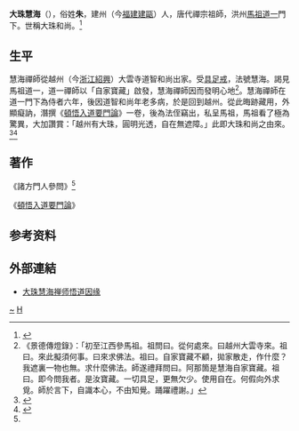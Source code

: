 '''大珠慧海'''（{{bd|？||？}}），俗姓'''朱'''，建州（今[[福建|福建]][[建甌|建甌]]）人，唐代禪宗祖師，洪州[[馬祖道一|馬祖道一]]門下。世稱大珠和尚。<ref name="大珠和尚">{{Cite web |url=http://www.chiefsun.org.tw/zh-tw/6_magzine/5_detail.php?Id=1516 |title=大珠慧海禪師  |access-date=2021-05-21 |archive-date=2021-05-21 |archive-url=https://web.archive.org/web/20210521140903/http://www.chiefsun.org.tw/zh-tw/6_magzine/5_detail.php?Id=1516 |dead-url=no }}</ref>

== 生平 ==
慧海禪師從越州（今[[浙江|浙江]][[紹興|紹興]]）大雲寺道智和尚出家。受[[具足戒|具足戒]]，法號慧海。謁見馬祖道一，道一禪師以「自家寶藏」啟發，慧海禪師因而發明心地<ref>《景德傳燈錄》：「初至江西參馬祖。祖問曰。從何處來。曰越州大雲寺來。祖曰。來此擬須何事。曰來求佛法。祖曰。自家寶藏不顧，拋家散走，作什麼？我遮裏一物也無。求什麼佛法。師遂禮拜問曰。阿那箇是慧海自家寶藏。祖曰。即今問我者。是汝寶藏。一切具足，更無欠少。使用自在。何假向外求覓。師於言下，自識本心，不由知覺。踊躍禮謝。」</ref>。慧海禪師在道一門下為侍者六年，後因道智和尚年老多病，於是回到越州。從此晦跡藏用，外顯癡訥，潛撰《[[頓悟入道要門論|頓悟入道要門論]]》一卷，後為法侄竊出，私呈馬祖，馬祖看了極為驚異，大加讚賞：「越州有大珠，圓明光透，自在無遮障。」此即大珠和尚之由來。<ref>{{Cite web|title=大珠慧海禪師 :: 千佛山雜誌 :: 千佛山全球資訊網|url=http://www.chiefsun.org.tw/zh-tw/6_magzine/5_detail.php?Id=1516|access-date=2021-05-21|work=www.chiefsun.org.tw|archive-date=2021-05-21|archive-url=https://web.archive.org/web/20210521140903/http://www.chiefsun.org.tw/zh-tw/6_magzine/5_detail.php?Id=1516|dead-url=no}}</ref><ref name=":0">{{Cite web|title=讀慧海《頓悟入道要門論》隨記|url=http://www.chibs.edu.tw/ch_html/chbj/12/chbj1206.htm|access-date=|author=樓宇烈|work=www.chibs.edu.tw|archive-date=2019-09-04|archive-url=https://web.archive.org/web/20190904095742/http://www.chibs.edu.tw/ch_html/chbj/12/chbj1206.htm|dead-url=no}}</ref>

== 著作 ==
《諸方門人參問》<ref name=":0" />

《[[頓悟入道要門論|頓悟入道要門論]]》

== 参考资料 ==
{{reflist}}

==外部連結==
*[https://www.nanputuo.com/nptsub/html/201105/0916095173499.html 大珠慧海禅师悟道因缘] {{Wayback|url=https://www.nanputuo.com/nptsub/html/201105/0916095173499.html |date=20190911005206 }}

{{Authority control}}
{{DEFAULTSORT:}}
[[Category:朱姓|~]]
[[Category:唐朝僧人|H]]
